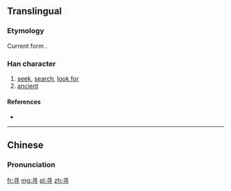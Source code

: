{{also|尋}}
==Translingual==
{{zh-hanzi-box|寻|[[尋]]}}

===Etymology===
{{Han simp|尋|f=工|t=&nbsp;|f2=口|t2=&nbsp;}}

Current form {{Han compound|又|t1=hand|寸|t2=hand}}.

===Han character===
{{Han char|rn=41|rad=寸|as=03|sn=6|four=|canj=尸一木戈 (SMDI)|ids=⿱[[彐]][[寸]]}}

# [[seek]], [[search]], [[look for]]
# [[ancient]]

====References====
* {{Han ref|kx=0293.331|hdz=10504.010|uh=5BFB|ud=23547}}

----

==Chinese==
{{zh-hanzi-box|寻|[[尋]]}}

===Pronunciation===
{{zh-pron
|m=xún,xín
|c=cam4
|h=pfs=chhìm
|mn=siâm
|mc=y
|oc=y
|ma=Zh-xún.ogg
|cat=v,a
}}

[[fr:寻]]
[[mg:寻]]
[[pl:寻]]
[[zh:寻]]